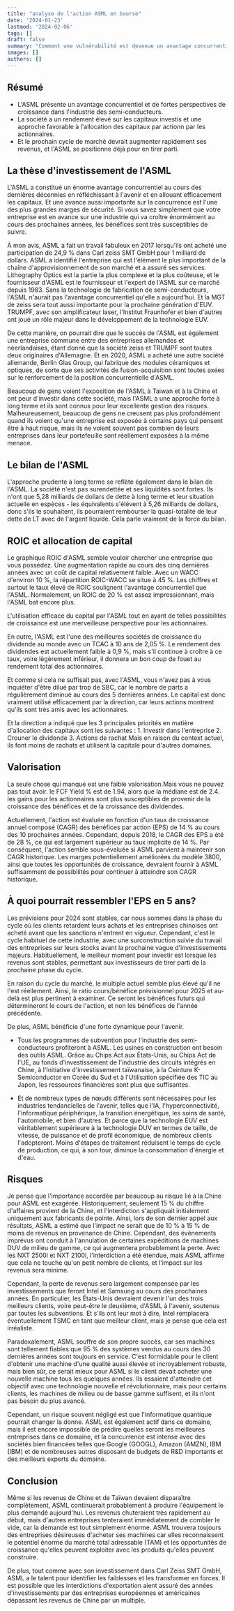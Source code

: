 ```yaml
---
title: "analyse de l'action ASML en bourse"
date: '2024-01-23'
lastmod: '2024-02-06'
tags: []
draft: false
summary: "Comment une vulnérabilité est devenue un avantage concurrentiel? ASML a constitué un énorme avantage concurrentiel au cours des dernières décennies en réfléchissant à l'avenir et en allouant efficacement les capitaux..."
images: []
authors: []
---
```


## Résumé

- L'ASML présente un avantage concurrentiel et de fortes perspectives de croissance dans l'industrie des semi-conducteurs.
- La société a un rendement élevé sur les capitaux investis et une approche favorable à l'allocation des capitaux par actionn par les actionnaires.
- Et le prochain cycle de marché devrait augmenter rapidement ses revenus, et l'ASML se positionne déjà pour en tirer parti.

## La thèse d'investissement de l'ASML

L'ASML a constitué un énorme avantage concurrentiel au cours des dernières décennies en réfléchissant à l'avenir et en allouant efficacement les capitaux.
Et une avance aussi importante sur la concurrence est l'une des plus grandes marges de sécurité.
Si vous savez simplement que votre entreprise est en avance sur une industrie qui va croître énormément au cours des prochaines années,
les bénéfices sont très susceptibles de suivre.

À mon avis, ASML a fait un travail fabuleux en 2017 lorsqu'ils ont acheté une participation de 24,9 % dans Carl zeiss SMT GmbH pour 1 milliard de dollars.
ASML a identifié l'entreprise qui est l'élément le plus important de la chaîne d'approvisionnement de son marché et a assuré ses services.
Lithography Optics est la partie la plus complexe et la plus coûteuse, et le fournisseur d'ASML est le fournisseur et l'expert de l'ASML sur ce marché depuis 1983.
Sans la technologie de fabrication de semi-conducteurs, l'ASML n'aurait pas l'avantage concurrentiel qu'elle a aujourd'hui.
Et la MGT de zeiss sera tout aussi importante pour la prochaine génération d'EUV.
TRUMPF, avec son amplificateur laser, l'Institut Fraunhofer et bien d'autres ont joué un rôle majeur dans le développement de la technologie EUV.

De cette manière, on pourrait dire que le succès de l'ASML est également une entreprise commune entre des entreprises allemandes et néerlandaises,
étant donné que la société zeiss et TRUMPF sont toutes deux originaires d'Allemagne.
Et en 2020, ASML a acheté une autre société allemande, Berlin Glas Group, qui fabrique des modules céramiques et optiques,
de sorte que ses activités de fusion-acquisition sont toutes axées sur le renforcement de la position concurrentielle d'ASML.

Beaucoup de gens voient l'exposition de l'ASML à Taiwan et à la Chine et ont peur d'investir dans cette société,
mais l'ASML a une approche forte à long terme et ils sont connus pour leur excellente gestion des risques. Malheureusement, beaucoup de gens ne creusent pas plus profondément quand ils voient qu'une entreprise est exposée à certains pays qui pensent être à haut risque,
mais ils ne voient souvent pas combien de leurs entreprises dans leur portefeuille sont réellement exposées à la même menace.

## Le bilan de l'ASML

L'approche prudente à long terme se reflète également dans le bilan de l'ASML.
La société n'est pas surendettée et ses liquidités sont fortes.
Ils n'ont que 5,28 milliards de dollars de dette à long terme et leur situation actuelle en espèces - les équivalents s'élèvent à 5,26 milliards de dollars,
donc s'ils le souhaitent, ils pourraient rembourser la quasi-totalité de leur dette de LT avec de l'argent liquide. Cela parle vraiment de la force du bilan.

## ROIC et allocation de capital

Le graphique ROIC d'ASML semble vouloir chercher une entreprise que vous possédez.
Une augmentation rapide au cours des cinq dernières années avec un coût de capital relativement faible.
Avec un WACC d'environ 10 %, la répartition ROIC-WACC se situe à 45 %.
Les chiffres et surtout le taux élevé de ROIC soulignent l'avantage concurrentiel que l'ASML.
Normalement, un ROIC de 20 % est assez impressionnant, mais l'ASML bat encore plus.

L'utilisation efficace du capital par l'ASML tout en ayant de telles possibilités de croissance est une merveilleuse perspective pour les actionnaires.

En outre, l'ASML est l'une des meilleures sociétés de croissance du dividende au monde avec un TCAC à 10 ans de 2,05 %.
Le rendement des dividendes est actuellement faible à 0,9 %, mais s'il continue à croître à ce taux, voire légèrement inférieur,
il donnera un bon coup de fouet au rendement total des actionnaires.

Et comme si cela ne suffisait pas, avec l'ASML, vous n'avez pas à vous inquiéter d'être dilué par trop de SBC,
car le nombre de parts a régulièrement diminué au cours des 5 dernières années.
Le capital est donc vraiment utilisé efficacement par la direction, car leurs actions montrent qu'ils sont très amis avec les actionnaires.

Et la direction a indiqué que les 3 principales priorités en matière d'allocation des capitaux sont les suivantes : 1. Investir dans l'entreprise 2. Crouner le dividende 3. Actions de rachat
Mais en raison du context actuel, ils font moins de rachats et utilisent la capitale pour d'autres domaines.

## Valorisation

La seule chose qui manque est une faible valorisation.Mais vous ne pouvez pas tout avoir.
le FCF Yield % est de 1.94, alors que la médiane est de 2.4.
les gains pour les actionnaires sont plus susceptibles de provenir de la croissance des bénéfices et de la croissance des dividendes.

Actuellement, l'action est évaluée en fonction d'un taux de croissance annuel composé (CAGR) des bénéfices par action (EPS) de 14 % au cours des 10 prochaines années.
Cependant, depuis 2018, le CAGR des EPS a été de 28 %, ce qui est largement supérieur au taux implicite de 14 %. Par conséquent,
l'action semble sous-évaluée si ASML parvient à maintenir son CAGR historique.
Les marges potentiellement améliorées du modèle 3800, ainsi que toutes les opportunités de croissance,
devraient fournir à ASML suffisamment de possibilités pour continuer à atteindre son CAGR historique.

## À quoi pourrait ressembler l'EPS en 5 ans?

Les prévisions pour 2024 sont stables,
car nous sommes dans la phase du cycle où les clients retardent leurs achats et les entreprises chinoises ont acheté avant que les sanctions n'entrent en vigueur.
Cependant, c'est le cycle habituel de cette industrie,
avec une surconstruction suivie du travail des entreprises sur leurs stocks avant la prochaine vague d'investissements majeurs.
Habituellement, le meilleur moment pour investir est lorsque les revenus sont stables, permettant aux investisseurs de tirer parti de la prochaine phase du cycle.

En raison du cycle du marché, le multiple actuel semble plus élevé qu'il ne l'est réellement.
Ainsi, le ratio cours/bénéfice prévisionnel pour 2025 et au-delà est plus pertinent à examiner.
Ce seront les bénéfices futurs qui détermineront le cours de l'action, et non les bénéfices de l'année précédente.

De plus, ASML bénéficie d'une forte dynamique pour l'avenir.

- Tous les programmes de subvention pour l'industrie des semi-conducteurs profiteront à ASML. Les usines en construction ont besoin des outils ASML.
  Grâce au Chips Act aux États-Unis, au Chips Act de l'UE, au fonds d'investissement de l'industrie des circuits intégrés en Chine,
  à l'Initiative d'investissement taïwanaise,
  à la Ceinture K-Semiconductor en Corée du Sud et à l'Utilisation spécifiée des TIC au Japon, les ressources financières sont plus que suffisantes.

- Et de nombreux types de nœuds différents sont nécessaires pour les industries tendancielles de l'avenir, telles que l'IA, l'hyperconnectivité,
  l'informatique périphérique, la transition énergétique, les soins de santé, l'automobile, et bien d'autres.
  Et parce que la technologie EUV est véritablement supérieure à la technologie DUV en termes de taille, de vitesse,
  de puissance et de profil économique, de nombreux clients l'adopteront.
  Moins d'étapes de traitement réduisent le temps de cycle de production,
  ce qui, à son tour, diminue la consommation d'énergie et d'eau.

## Risques

Je pense que l'importance accordée par beaucoup au risque lié à la Chine pour ASML est exagérée.
Historiquement, seulement 15 % du chiffre d'affaires provient de la Chine, et l'interdiction s'appliquait initialement uniquement aux fabricants de pointe.
Ainsi, lors de son dernier appel aux résultats, ASML a estimé que l'impact ne serait que de 10 % à 15 % de moins de revenus en provenance de Chine.
Cependant, des événements imprévus ont conduit à l'annulation de certaines expéditions de machines DUV de milieu de gamme, ce qui augmentera probablement la perte.
Avec les NXT 2500i et NXT 2100i, l'interdiction a été étendue, mais ASML affirme que cela ne touche qu'un petit nombre de clients,
et l'impact sur les revenus sera minime.

Cependant, la perte de revenus sera largement compensée par les investissements que feront Intel et Samsung au cours des prochaines années.
En particulier, les États-Unis devraient devenir l'un des trois meilleurs clients, voire peut-être le deuxième, d'ASML à l'avenir, soutenus par toutes les subventions.
Et s'ils ont leur mot à dire, Intel remplacera éventuellement TSMC en tant que meilleur client, mais je pense que cela est irréaliste.

Paradoxalement, ASML souffre de son propre succès,
car ses machines sont tellement fiables que 95 % des systèmes vendus au cours des 30 dernières années sont toujours en service.
C'est formidable pour le client d'obtenir une machine d'une qualité aussi élevée et incroyablement robuste, mais bien sûr,
ce serait mieux pour ASML si le client devait acheter une nouvelle machine tous les quelques années.
Ils essaient d'atteindre cet objectif avec une technologie nouvelle et révolutionnaire,
mais pour certains clients, les machines de milieu ou de basse gamme suffisent, et ils n'ont pas besoin du plus avancé.

Cependant, un risque souvent négligé est que l'informatique quantique pourrait changer la donne.
ASML est également actif dans ce domaine, mais il est encore impossible de prédire quelles seront les meilleures entreprises dans ce domaine,
et la concurrence est intense avec des sociétés bien financées telles que Google (GOOGL), Amazon (AMZN), IBM (IBM)
et de nombreuses autres disposant de budgets de R&D importants et des meilleurs experts du domaine.

## Conclusion

Même si les revenus de Chine et de Taïwan devaient disparaître complètement,
ASML continuerait probablement à produire l'équipement le plus demandé aujourd'hui.
Les revenus chuteraient très rapidement au début,
mais d'autres entreprises tenteraient immédiatement de combler le vide, car la demande est tout simplement énorme.
ASML trouvera toujours des entreprises désireuses d'acheter ses machines car elles reconnaissent le potentiel énorme du marché total adressable (TAM)
et les opportunités de croissance qu'elles peuvent exploiter avec les produits qu'elles peuvent construire.

De plus, tout comme avec son investissement dans Carl Zeiss SMT GmbH, ASML a le talent pour identifier les faiblesses et les transformer en forces.
Il est possible que les interdictions d'exportation aient assuré des années d'investissements par des entreprises européennes
et américaines dépassant les revenus de Chine par un multiple.
